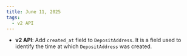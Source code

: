 ```yaml
---
title: June 11, 2025
tags:
  - v2 API
---
```


- **v2 API**: Add `created_at` field to `DepositAddress`. It is a field used to identify the time at which `DepositAddress` was created.

